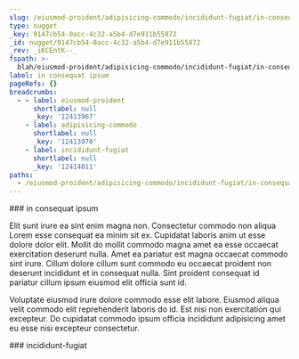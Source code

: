 ```yaml
---
slug: /eiusmod-proident/adipisicing-commodo/incididunt-fugiat/in-consequat-ipsum
type: nugget
_key: 9147cb54-0acc-4c32-a5b4-d7e911b55872
_id: nugget/9147cb54-0acc-4c32-a5b4-d7e911b55872
_rev: _iKCEntK--_
fspath: >-
  blah/eiusmod-proident/adipisicing-commodo/incididunt-fugiat/in-consequat-ipsum.md
label: in consequat ipsum
pageRefs: {}
breadcrumbs:
  - - label: eiusmod-proident
      shortlabel: null
      _key: '12413967'
    - label: adipisicing-commodo
      shortlabel: null
      _key: '12413970'
    - label: incididunt-fugiat
      shortlabel: null
      _key: '12414011'
paths:
  - /eiusmod-proident/adipisicing-commodo/incididunt-fugiat/in-consequat-ipsum
---
```


<NuggetArea>
<Nugget slug="/eiusmod-proident/adipisicing-commodo/incididunt-fugiat/in-consequat-ipsum" type="nugget" _key="9147cb54-0acc-4c32-a5b4-d7e911b55872" _id="nugget/9147cb54-0acc-4c32-a5b4-d7e911b55872" _rev="_iKCEntK--_" fspath="blah/eiusmod-proident/adipisicing-commodo/incididunt-fugiat/in-consequat-ipsum.md" label="in consequat ipsum" paths="/eiusmod-proident/adipisicing-commodo/incididunt-fugiat/in-consequat-ipsum">
<NuggetBody>
### in consequat ipsum

Elit sunt irure ea sint enim magna non. Consectetur commodo non aliqua Lorem esse consequat ea minim sit ex. Cupidatat laboris anim ut esse dolore dolor elit. Mollit do mollit commodo magna amet ea esse occaecat exercitation deserunt nulla. Amet ea pariatur est magna occaecat commodo sint irure. Cillum dolore cillum sunt commodo eu occaecat proident non deserunt incididunt et in consequat nulla. Sint proident consequat id pariatur cillum ipsum eiusmod elit officia sunt id.

Voluptate eiusmod irure dolore commodo esse elit labore. Eiusmod aliqua velit commodo elit reprehenderit laboris do id. Est nisi non exercitation qui excepteur. Do cupidatat commodo ipsum officia incididunt adipisicing amet eu esse nisi excepteur consectetur.

</NuggetBody>
<Breadcrumbs>
<Crumbs>
<Crumb _key="12413967" label="eiusmod-proident" /><Crumb _key="12413970" label="adipisicing-commodo" /><Crumb _key="12414011" label="incididunt-fugiat" />
</Crumbs>
</Breadcrumbs>
</Nugget>

<NuggetsInbound>
</NuggetsInbound>
<NuggetsOutbound>
</NuggetsOutbound>
</NuggetArea>
<PassagesInbound>
<Passage direction="inbound" type="passage" _key="12414011" _id="passage/12414011" _rev="_iKCEntG--A" label="incididunt-fugiat" passage="incididunt-fugiat" fspath="blah/eiusmod-proident/adipisicing-commodo/incididunt-fugiat" paths="/eiusmod-proident/adipisicing-commodo/incididunt-fugiat" slug="/eiusmod-proident/adipisicing-commodo/incididunt-fugiat">
<NuggetBody>
### incididunt-fugiat

</NuggetBody>
<Breadcrumbs>
<Crumbs>
<Crumb _key="12413967" label="eiusmod-proident" /><Crumb _key="12413970" label="adipisicing-commodo" />
</Crumbs>
</Breadcrumbs>
</Passage>

</PassagesInbound>
<PassagesOutbound>
</PassagesOutbound>